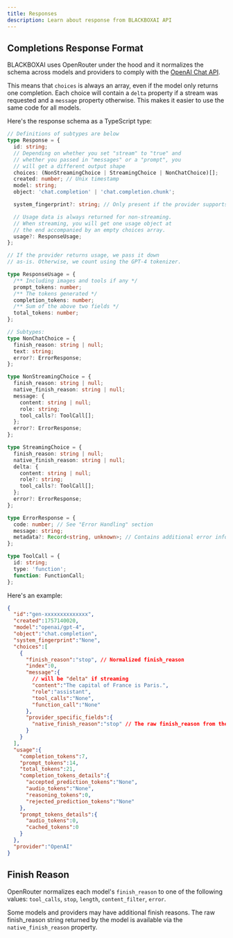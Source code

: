 ```yaml
---
title: Responses
description: Learn about response from BLACKBOXAI API
---
```


## Completions Response Format

BLACKBOXAI uses OpenRouter under the hood and it normalizes the schema across models and providers to comply with the [OpenAI Chat API](https://platform.openai.com/docs/api-reference/chat).

This means that `choices` is always an array, even if the model only returns one completion. Each choice will contain a `delta` property if a stream was requested and a `message` property otherwise. This makes it easier to use the same code for all models.

Here's the response schema as a TypeScript type:

```typescript TypeScript
// Definitions of subtypes are below
type Response = {
  id: string;
  // Depending on whether you set "stream" to "true" and
  // whether you passed in "messages" or a "prompt", you
  // will get a different output shape
  choices: (NonStreamingChoice | StreamingChoice | NonChatChoice)[];
  created: number; // Unix timestamp
  model: string;
  object: 'chat.completion' | 'chat.completion.chunk';

  system_fingerprint?: string; // Only present if the provider supports it

  // Usage data is always returned for non-streaming.
  // When streaming, you will get one usage object at
  // the end accompanied by an empty choices array.
  usage?: ResponseUsage;
};
```

```typescript
// If the provider returns usage, we pass it down
// as-is. Otherwise, we count using the GPT-4 tokenizer.

type ResponseUsage = {
  /** Including images and tools if any */
  prompt_tokens: number;
  /** The tokens generated */
  completion_tokens: number;
  /** Sum of the above two fields */
  total_tokens: number;
};
```

```typescript
// Subtypes:
type NonChatChoice = {
  finish_reason: string | null;
  text: string;
  error?: ErrorResponse;
};

type NonStreamingChoice = {
  finish_reason: string | null;
  native_finish_reason: string | null;
  message: {
    content: string | null;
    role: string;
    tool_calls?: ToolCall[];
  };
  error?: ErrorResponse;
};

type StreamingChoice = {
  finish_reason: string | null;
  native_finish_reason: string | null;
  delta: {
    content: string | null;
    role?: string;
    tool_calls?: ToolCall[];
  };
  error?: ErrorResponse;
};

type ErrorResponse = {
  code: number; // See "Error Handling" section
  message: string;
  metadata?: Record<string, unknown>; // Contains additional error information such as provider details, the raw error message, etc.
};

type ToolCall = {
  id: string;
  type: 'function';
  function: FunctionCall;
};
```

Here's an example:

```json
{
  "id":"gen-xxxxxxxxxxxxxx",
  "created":1757140020,
  "model":"openai/gpt-4",
  "object":"chat.completion",
  "system_fingerprint":"None",
  "choices":[
    {
      "finish_reason":"stop", // Normalized finish_reason
      "index":0,
      "message":{
        // will be "delta" if streaming
        "content":"The capital of France is Paris.",
        "role":"assistant",
        "tool_calls":"None",
        "function_call":"None"
      },
      "provider_specific_fields":{
        "native_finish_reason":"stop" // The raw finish_reason from the provider
      }
    }
  ],
  "usage":{
    "completion_tokens":7,
    "prompt_tokens":14,
    "total_tokens":21,
    "completion_tokens_details":{
      "accepted_prediction_tokens":"None",
      "audio_tokens":"None",
      "reasoning_tokens":0,
      "rejected_prediction_tokens":"None"
    },
    "prompt_tokens_details":{
      "audio_tokens":0,
      "cached_tokens":0
    }
  },
  "provider":"OpenAI"
}
```

## Finish Reason

OpenRouter normalizes each model's `finish_reason` to one of the following values: `tool_calls`, `stop`, `length`, `content_filter`, `error`.

Some models and providers may have additional finish reasons. The raw finish_reason string returned by the model is available via the `native_finish_reason` property.

